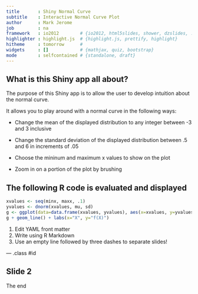 ```yaml
---
title       : Shiny Normal Curve
subtitle    : Interactive Normal Curve Plot
author      : Mark Jerome
job         : na
framework   : io2012        # {io2012, html5slides, shower, dzslides, ...}
highlighter : highlight.js  # {highlight.js, prettify, highlight}
hitheme     : tomorrow      # 
widgets     : []            # {mathjax, quiz, bootstrap}
mode        : selfcontained # {standalone, draft}
---
```


## What is this Shiny app all about?

The purpose of this Shiny app is to allow the user to develop intuition about the normal curve.

It allows you to play around with a normal curve in the following ways:

- Change the mean of the displayed distribution to any integer between -3 and 3 inclusive

- Change the standard deviation of the displayed distribution between .5 and 6 in increments of .05

- Choose the mininum and maximum x values to show on the plot

- Zoom in on a portion of the plot by brushing


## The following R code is evaluated and displayed
```r
xvalues <- seq(minx, maxx, .1)
yvalues <- dnorm(xvalues, mu, sd)
g <- ggplot(data=data.frame(xvalues, yvalues), aes(x=xvalues, y=yvalues))
g + geom_line() + labs(x="X", y="f(X)")
```

1. Edit YAML front matter
2. Write using R Markdown
3. Use an empty line followed by three dashes to separate slides!

--- .class #id 

## Slide 2

The end


